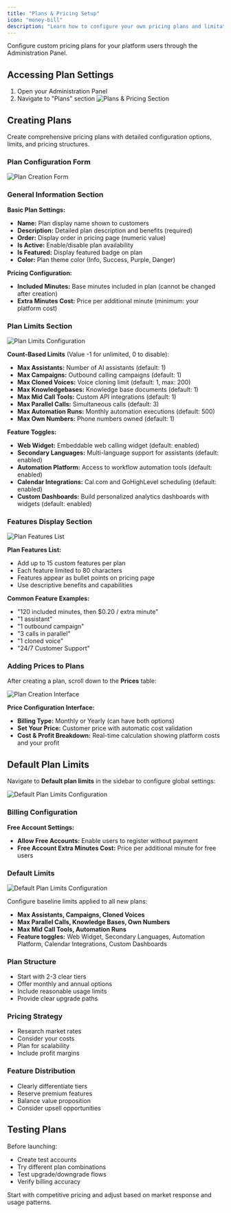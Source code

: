 ```yaml
---
title: "Plans & Pricing Setup"
icon: "money-bill"
description: "Learn how to configure your own pricing plans and limitations for your white labeled platform"
---
```


Configure custom pricing plans for your platform users through the Administration Panel.

## Accessing Plan Settings

1. Open your Administration Panel
2. Navigate to "Plans" section
   <Frame>
     <img src="/resources/plans.png" alt="Plans & Pricing Section" />
   </Frame>

## Creating Plans

Create comprehensive pricing plans with detailed configuration options, limits, and pricing structures.

### Plan Configuration Form

<Frame>
  <img src="/resources/white-label-plan-form.png" alt="Plan Creation Form" />
</Frame>

### General Information Section

**Basic Plan Settings:**
- **Name:** Plan display name shown to customers
- **Description:** Detailed plan description and benefits (required)
- **Order:** Display order in pricing page (numeric value)
- **Is Active:** Enable/disable plan availability
- **Is Featured:** Display featured badge on plan
- **Color:** Plan theme color (Info, Success, Purple, Danger)

**Pricing Configuration:**
- **Included Minutes:** Base minutes included in plan (cannot be changed after creation)
- **Extra Minutes Cost:** Price per additional minute (minimum: your platform cost)

### Plan Limits Section

<Frame>
  <img src="/resources/white-label-plan-limits.png" alt="Plan Limits Configuration" />
</Frame>

**Count-Based Limits** (Value -1 for unlimited, 0 to disable):

- **Max Assistants:** Number of AI assistants (default: 1)
- **Max Campaigns:** Outbound calling campaigns (default: 1)
- **Max Cloned Voices:** Voice cloning limit (default: 1, max: 200)
- **Max Knowledgebases:** Knowledge base documents (default: 1)
- **Max Mid Call Tools:** Custom API integrations (default: 1)
- **Max Parallel Calls:** Simultaneous calls (default: 3)
- **Max Automation Runs:** Monthly automation executions (default: 500)
- **Max Own Numbers:** Phone numbers owned (default: 1)

**Feature Toggles:**
- **Web Widget:** Embeddable web calling widget (default: enabled)
- **Secondary Languages:** Multi-language support for assistants (default: enabled)
- **Automation Platform:** Access to workflow automation tools (default: enabled)
- **Calendar Integrations:** Cal.com and GoHighLevel scheduling (default: enabled)
- **Custom Dashboards:** Build personalized analytics dashboards with widgets (default: enabled)

### Features Display Section

<Frame>
  <img src="/resources/white-label-plan-features.png" alt="Plan Features List" />
</Frame>

**Plan Features List:**
- Add up to 15 custom features per plan
- Each feature limited to 80 characters
- Features appear as bullet points on pricing page
- Use descriptive benefits and capabilities

**Common Feature Examples:**
- "120 included minutes, then $0.20 / extra minute"
- "1 assistant"  
- "1 outbound campaign"
- "3 calls in parallel"
- "1 cloned voice"
- "24/7 Customer Support"


### Adding Prices to Plans

After creating a plan, scroll down to the **Prices** table:

<Frame>
  <img src="/resources/wl-price.jpg" alt="Plan Creation Interface" />
</Frame>

**Price Configuration Interface:**
- **Billing Type:** Monthly or Yearly (can have both options)
- **Set Your Price:** Customer price with automatic cost validation
- **Cost & Profit Breakdown:** Real-time calculation showing platform costs and your profit

## Default Plan Limits

Navigate to **Default plan limits** in the sidebar to configure global settings:

<Frame>
  <img src="/resources/white-label-default-plan-limits.png" alt="Default Plan Limits Configuration" />
</Frame>

### Billing Configuration

**Free Account Settings:**
- **Allow Free Accounts:** Enable users to register without payment
- **Free Account Extra Minutes Cost:** Price per additional minute for free users

### Default Limits

<Frame>
  <img src="/resources/white-label-default-plan-limits1.png" alt="Default Plan Limits Configuration" />
</Frame>

Configure baseline limits applied to all new plans:
- **Max Assistants, Campaigns, Cloned Voices**
- **Max Parallel Calls, Knowledge Bases, Own Numbers**
- **Max Mid Call Tools, Automation Runs**
- **Feature toggles:** Web Widget, Secondary Languages, Automation Platform, Calendar Integrations, Custom Dashboards

### Plan Structure
- Start with 2-3 clear tiers
- Offer monthly and annual options
- Include reasonable usage limits
- Provide clear upgrade paths

### Pricing Strategy
- Research market rates
- Consider your costs
- Plan for scalability
- Include profit margins

### Feature Distribution
- Clearly differentiate tiers
- Reserve premium features
- Balance value proposition
- Consider upsell opportunities

## Testing Plans

Before launching:
- Create test accounts
- Try different plan combinations
- Test upgrade/downgrade flows
- Verify billing accuracy

<Tip>
Start with competitive pricing and adjust based on market response and usage patterns.
</Tip>
